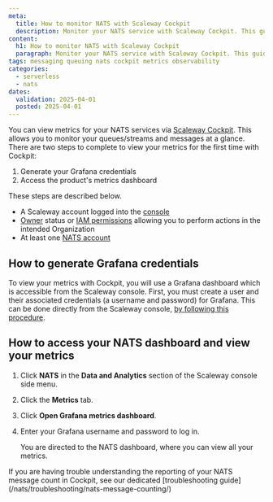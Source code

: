 ```yaml
---
meta:
  title: How to monitor NATS with Scaleway Cockpit
  description: Monitor your NATS service with Scaleway Cockpit. This guide helps you track performance to manage your messaging services efficiently.
content:
  h1: How to monitor NATS with Scaleway Cockpit
  paragraph: Monitor your NATS service with Scaleway Cockpit. This guide helps you track performance to manage your messaging services efficiently.
tags: messaging queuing nats cockpit metrics observability 
categories:
  - serverless
  - nats 
dates:
  validation: 2025-04-01
  posted: 2025-04-01
---
```


You can view metrics for your NATS services via [Scaleway Cockpit](/cockpit/quickstart/). This allows you to monitor your queues/streams and messages at a glance. There are two steps to complete to view your metrics for the first time with Cockpit:

1. Generate your Grafana credentials
2. Access the product's metrics dashboard

These steps are described below.

<Macro id="requirements" />

- A Scaleway account logged into the [console](https://console.scaleway.com)
- [Owner](/iam/concepts/#owner) status or [IAM permissions](/iam/concepts/#permission) allowing you to perform actions in the intended Organization
- At least one [NATS account](/nats/how-to/create-account/)

## How to generate Grafana credentials

To view your metrics with Cockpit, you will use a Grafana dashboard which is accessible from the Scaleway console. First, you must create a user and their associated credentials (a username and password) for Grafana. This can be done directly from the Scaleway console, [by following this procedure](/cockpit/how-to/retrieve-grafana-credentials/).

## How to access your NATS dashboard and view your metrics

1. Click **NATS** in the **Data and Analytics** section of the Scaleway console side menu.

2. Click the **Metrics** tab.

3. Click **Open Grafana metrics dashboard**.

4. Enter your Grafana username and password to log in.

    You are directed to the NATS dashboard, where you can view all your metrics.

<Message type="tip">
If you are having trouble understanding the reporting of your NATS message count in Cockpit, see our dedicated [troubleshooting guide](/nats/troubleshooting/nats-message-counting/)
</Message>


